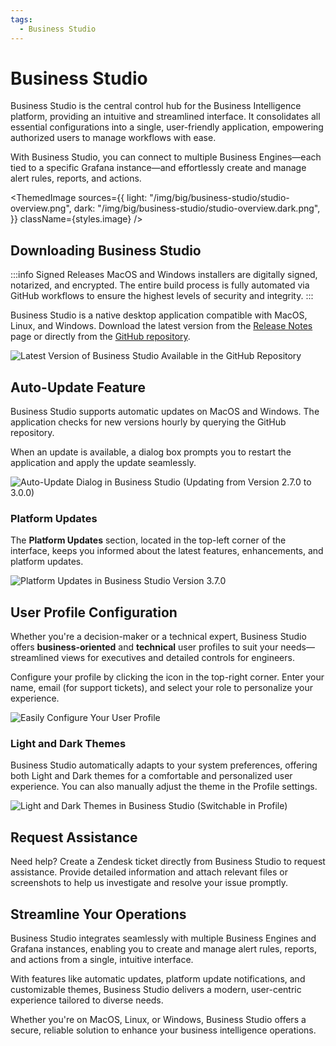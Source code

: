 ```yaml
---
tags:
  - Business Studio
---
```



# Business Studio

Business Studio is the central control hub for the Business Intelligence platform, providing an intuitive and streamlined interface. It consolidates all essential configurations into a single, user-friendly application, empowering authorized users to manage workflows with ease.

With Business Studio, you can connect to multiple Business Engines—each tied to a specific Grafana instance—and effortlessly create and manage alert rules, reports, and actions.

<ThemedImage
  sources={{
    light: "/img/big/business-studio/studio-overview.png",
    dark: "/img/big/business-studio/studio-overview.dark.png",
  }}
  className={styles.image}
/>

## Downloading Business Studio

:::info Signed Releases
MacOS and Windows installers are digitally signed, notarized, and encrypted. The entire build process is fully automated via GitHub workflows to ensure the highest levels of security and integrity.
:::

Business Studio is a native desktop application compatible with MacOS, Linux, and Windows. Download the latest version from the [Release Notes](/big/release/) page or directly from the [GitHub repository](https://github.com/VolkovLabs/business-intelligence/releases).

<Image
  title="Latest Version of Business Studio Available in the GitHub Repository"
  src="/img/big/business-studio/download.png"
/>

## Auto-Update Feature

Business Studio supports automatic updates on MacOS and Windows. The application checks for new versions hourly by querying the GitHub repository.

When an update is available, a dialog box prompts you to restart the application and apply the update seamlessly.

<Image
  title="Auto-Update Dialog in Business Studio (Updating from Version 2.7.0 to 3.0.0)"
  src="/img/big/business-studio/auto.png"
/>

### Platform Updates

The **Platform Updates** section, located in the top-left corner of the interface, keeps you informed about the latest features, enhancements, and platform updates.

<Image
  title="Platform Updates in Business Studio Version 3.7.0"
  src="/img/big/business-studio/changelog.png"
/>

## User Profile Configuration

Whether you're a decision-maker or a technical expert, Business Studio offers **business-oriented** and **technical** user profiles to suit your needs—streamlined views for executives and detailed controls for engineers.

Configure your profile by clicking the icon in the top-right corner. Enter your name, email (for support tickets), and select your role to personalize your experience.

<Image
  title="Easily Configure Your User Profile"
  src="/img/big/business-studio/profile.png"
/>

### Light and Dark Themes

Business Studio automatically adapts to your system preferences, offering both Light and Dark themes for a comfortable and personalized user experience. You can also manually adjust the theme in the Profile settings.

<Image
  title="Light and Dark Themes in Business Studio (Switchable in Profile)"
  src="/img/big/business-studio/studio-theme.gif"
/>

## Request Assistance

Need help? Create a Zendesk ticket directly from Business Studio to request assistance. Provide detailed information and attach relevant files or screenshots to help us investigate and resolve your issue promptly.

## Streamline Your Operations

Business Studio integrates seamlessly with multiple Business Engines and Grafana instances, enabling you to create and manage alert rules, reports, and actions from a single, intuitive interface.

With features like automatic updates, platform update notifications, and customizable themes, Business Studio delivers a modern, user-centric experience tailored to diverse needs.

Whether you're on MacOS, Linux, or Windows, Business Studio offers a secure, reliable solution to enhance your business intelligence operations.
